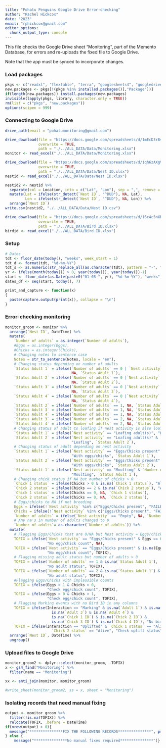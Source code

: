 ```yaml
---
title: "Pohatu Penguins Google Drive Error-checking"
author: "Rachel Hickcox"
date: "2023"
email: "rphickcox@gmail.com"
editor_options: 
  chunk_output_type: console
---
```

This file checks the Google Drive sheet "Monitoring", part of the Memento Database, for errors
and re-uploads the fixed file to Google Drive. 

Note that the app must be synced to incorporate changes.


### Load packages
```r
pkgs <- c("readxl", "flextable", "terra", "googlesheets4", "googledrive", "lubridate", "tidyverse")
new.packages <- pkgs[!(pkgs %in% installed.packages()[,"Package"])]
if(length(new.packages)) install.packages(new.packages)
invisible(lapply(pkgs, library, character.only = TRUE))
rm(list = c("pkgs", "new.packages"))
options(scipen = 999)
```

### Connecting to Google Drive
```r
drive_auth(email = "pohatumonitoring@gmail.com")

drive_download(file = "https://docs.google.com/spreadsheets/d/1mEcD3r8sAauUH_rE5dDMkvpPlYNVqrEXawA0CYAg34E", 
               overwrite = TRUE, 
               path = "./../ALL_DATA/Data/Monitoring.xlsx")
monitor <- read_excel("./../ALL_DATA/Data/Monitoring.xlsx")

drive_download(file = "https://docs.google.com/spreadsheets/d/1qh6zAXgVokfdx4WjjSls8qh4tAfEOL-bO3xg3CvRY44", 
               overwrite = TRUE,
               path = "./../ALL_DATA/Data/Nest ID.xlsx")
nestid <- read_excel("./../ALL_DATA/Data/Nest ID.xlsx")

nestid2 <- nestid %>% 
  separate(col = Location, into = c("Lat", "Lon"), sep = ",", remove = FALSE) %>% 
  mutate(Lat = ifelse(str_detect(`Nest ID`, "^DUD"), NA, Lat), 
         Lon = ifelse(str_detect(`Nest ID`, "^DUD"), NA, Lon)) %>% 
  arrange(`Nest ID`)
write.csv(nestid2, "./../ALL_DATA/Data/Nest ID.csv")

drive_download(file = "https://docs.google.com/spreadsheets/d/16c4c5nXbz_PFf7iyN2DG7fExsi4P5uP-NSYAbCDX1rc", 
               overwrite = TRUE, 
               path = "./../ALL_DATA/Bird ID.xlsx")
birdid <- read_excel("./../ALL_DATA/Bird ID.xlsx")
```

### Setup
```r
# Dates
tdt <- floor_date(today(), "weeks", week_start = 1)
tdt_d <- format(tdt, "%d-%m-%Y")
tdt_s <- as.numeric(str_replace_all(as.character(tdt), pattern = "-", ""))
yr <- ifelse(month(today()) > 8, year(today()), year(today())-1)
start <- floor_date(as.Date(paste0("01-08-", yr), "%d-%m-%Y"), "weeks", week_start = 1)
dates_df <- seq(start, today(), 7)

print_and_capture <- function(x)
{
  paste(capture.output(print(x)), collapse = "\n")
}
```

### Error-checking monitoring
```r
monitor_groom <- monitor %>% 
  arrange(`Nest ID`, DateTime) %>% 
  mutate(
    `Number of adults` = as.integer(`Number of adults`),
    #Eggs = as.integer(Eggs),
    #Chicks = as.integer(Chicks), 
    # Changing notes to sentence case
    Notes = str_to_sentence(Notes, locale = "en"),
    # Changing status depending on number of adults
    `Status Adult 1` = ifelse(`Number of adults` == 0 | `Nest activity` == "Empty", 
                              NA, `Status Adult 1`),
    `Status Adult 2` = ifelse(`Number of adults` == 0 |`Nest activity` == "Empty", 
                              NA, `Status Adult 2`),
    `Status Adult 3` = ifelse(`Number of adults` == 0 |`Nest activity` == "Empty", 
                              NA, `Status Adult 3`),
    `Status Adult 4` = ifelse(`Number of adults` == 0 |`Nest activity` == "Empty", 
                              NA, `Status Adult 4`),
    `Status Adult 2` = ifelse(`Number of adults` == 1, NA, `Status Adult 2`),
    `Status Adult 3` = ifelse(`Number of adults` == 1, NA, `Status Adult 3`),
    `Status Adult 4` = ifelse(`Number of adults` == 1, NA, `Status Adult 4`),
    `Status Adult 3` = ifelse(`Number of adults` == 2, NA, `Status Adult 3`),
    `Status Adult 4` = ifelse(`Number of adults` == 2, NA, `Status Adult 4`),
    # Changing status of adult to loafing if nest activity is also loafing
    `Status Adult 1` = ifelse(`Nest activity` == "Loafing adult(s)", "Loafing", `Status Adult 1`), 
    `Status Adult 2` = ifelse(`Nest activity` == "Loafing adult(s)" & `Number of adults` == 2,
                              "Loafing", `Status Adult 2`), 
    # Changing status of adult depending on nest activity 
    `Status Adult 1` = ifelse(`Nest activity` == "Eggs/Chicks present" & `Number of adults` > 0,
                              "With eggs/chicks", `Status Adult 1`),
    `Status Adult 2` = ifelse(`Nest activity` == "Eggs/Chicks present" & `Number of adults` == 2,
                              "With eggs/chicks", `Status Adult 2`),
    `Status Adult 1` = ifelse(`Nest activity` == "Moulting" & `Number of adults` > 0,
                              "Moulting", `Status Adult 1`),
    # Changing chick status if NA but number of chicks > 0
    `Chick 1 status` = ifelse(Chicks > 0 & is.na(`Chick 1 status`), "Alive", `Chick 1 status`), 
    `Chick 2 status` = ifelse(Chicks == 2 & is.na(`Chick 2 status`), "Alive", `Chick 2 status`), 
    `Chick 1 status` = ifelse(Chicks == 0, NA, `Chick 1 status`), 
    `Chick 2 status` = ifelse(Chicks == 0, NA, `Chick 2 status`),
    # Eggs/chicks to NA if not breeding
    Eggs = ifelse(!`Nest activity` %in% c("Eggs/Chicks present", "FAILED"), NA, Eggs),
    Chicks = ifelse(!`Nest activity` %in% c("Eggs/Chicks present", "FAILED"), NA, Chicks),
    `Number of adults` = ifelse(`Nest activity` == "Empty", NA, `Number of adults`),
    # Any na's in number of adults changed to 0
    `Number of adults`= as.character(`Number of adults`)) %>% 
  mutate(      
    # Flagging Eggs/Chicks that are 0/NA but Nest activity = Eggs/chicks 
    TOFIX = ifelse(`Nest activity` == "Eggs/Chicks present" & Eggs == 0 & Chicks == 0, 
                   "No egg/chick count", NA), 
    TOFIX = ifelse(`Nest activity` == "Eggs/Chicks present" & is.na(Eggs) & is.na(Chicks), 
                   "No egg/chick count", TOFIX), 
    # Flagging missing adult status but number of adults > 0
    TOFIX = ifelse(`Number of adults` == 1 & is.na(`Status Adult 1`), 
                   "No adult status", TOFIX), 
    TOFIX = ifelse(`Number of adults` == 2 & is.na(`Status Adult 1`) & is.na(`Status Adult 2`), 
                   "No adult status", TOFIX), 
    #Flagging Eggs/Chicks with implausible counts
    TOFIX = ifelse(Eggs > 1 & Chicks > 0,
                   "Check egg/chick count", TOFIX), 
    TOFIX = ifelse(Eggs > 0 & Chicks > 1,
                   "Check egg/chick count", TOFIX), 
    # Flagging Marking events with no Bird ID in any columns
    TOFIX = ifelse(Interaction == "Marking" & is.na(`Adult 1`) & is.na(`Adult 2`) &
                     is.na(`Adult 3`) & is.na(`Adult 4`) & 
                     is.na(`Chick 1 ID`) & is.na(`Chick 2 ID`) & 
                     is.na(`Chick 3 ID`) & is.na(`Chick 4 ID`), "No bird ID", TOFIX), 
    TOFIX = ifelse(Interaction == "Uplifted" & `Chick 1 status` == "Alive" & 
                     `Chick 2 status` == "Alive", "Check uplift status", TOFIX)) %>% 
  arrange(`Nest ID`, DateTime) %>% 
  ungroup()
```

### Upload files to Google Drive
```r
monitor_groom2 <- dplyr::select(monitor_groom, -TOFIX)
x <- gs4_find("Monitoring") %>% 
  filter(name == "Monitoring")

xx <- anti_join(monitor, monitor_groom)

#write_sheet(monitor_groom2, ss = x, sheet = "Monitoring")
```

### Isolating records that need manual fixing
```r
output <- monitor_groom %>% 
  filter(!is.na(TOFIX)) %>% 
  relocate(TOFIX, .before = DateTime)
if(nrow(output) > 0){
  message("***************FIX THE FOLLOWING RECORDS***************", print_and_capture(output[1:8]))
} else {
    message("***************No manual fixes required***************")}
```
       
       